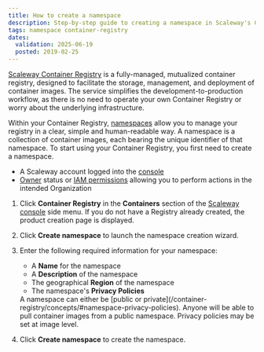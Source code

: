 ```yaml
---
title: How to create a namespace
description: Step-by-step guide to creating a namespace in Scaleway's Container Registry.
tags: namespace container-registry
dates:
  validation: 2025-06-19
  posted: 2019-02-25
---
```



[Scaleway Container Registry](/container-registry/concepts/#container-registry) is a fully-managed, mutualized container registry, designed to facilitate the storage, management, and deployment of container images. The service simplifies the development-to-production workflow, as there is no need to operate your own Container Registry or worry about the underlying infrastructure.

Within your Container Registry, [namespaces](/container-registry/concepts/#namespace) allow you to manage your registry in a clear, simple and human-readable way. A namespace is a collection of container images, each bearing the unique identifier of that namespace. To start using your Container Registry, you first need to create a namespace.

<Requirements />

- A Scaleway account logged into the [console](https://account.scaleway.com/?service=elements)
- [Owner](/iam/concepts/#owner) status or [IAM permissions](/iam/concepts/#permission) allowing you to perform actions in the intended Organization


1. Click **Container Registry** in the **Containers** section of the [Scaleway console](https://account.scaleway.com/?service=elements) side menu. If you do not have a Registry already created, the product creation page is displayed.
2. Click **Create namespace** to launch the namespace creation wizard.
3. Enter the following required information for your namespace:
    * A **Name** for the namespace
    * A **Description** of the namespace
    * The geographical **Region** of the namespace
    * The namespace's **Privacy Policies**

    <Message type="note">
      A namespace can either be [public or private](/container-registry/concepts/#namespace-privacy-policies). Anyone will be able to pull container images from a public namespace. Privacy policies may be set at image level.
    </Message>
4. Click **Create namespace** to create the namespace.


